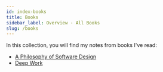 ```yaml
---
id: index-books
title: Books
sidebar_label: Overview - All Books
slug: /books
---
```


In this collection, you will find my notes from books I've read:

* [A Philosophy of Software Design](books/a-philosophy-of-software-design)
* [Deep Work](books/deep-work)
